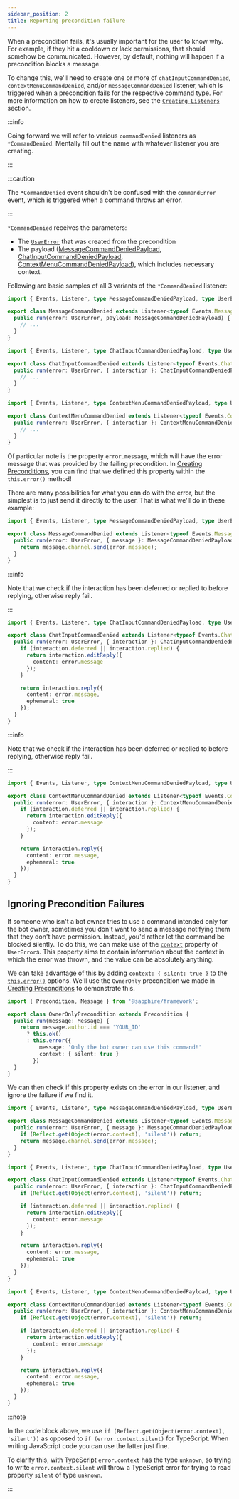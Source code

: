 ```yaml
---
sidebar_position: 2
title: Reporting precondition failure
---
```



When a precondition fails, it's usually important for the user to know why. For example, if they hit a cooldown or lack
permissions, that should somehow be communicated. However, by default, nothing will happen if a precondition blocks a
message.

To change this, we'll need to create one or more of `chatInputCommandDenied`, `contextMenuCommandDenied`, and/or
`messageCommandDenied` listener, which is triggered when a precondition fails for the respective command type. For more
information on how to create listeners, see the [`Creating Listeners`][listeners] section.

:::info

Going forward we will refer to various `commandDenied` listeners as `*CommandDenied`. Mentally fill out the name with
whatever listener you are creating.

:::

:::caution

The `*CommandDenied` event shouldn't be confused with the `commandError` event, which is triggered when a command throws
an error.

:::

`*CommandDenied` receives the parameters:

- The [`UserError`][error] that was created from the precondition
- The payload ([MessageCommandDeniedPayload][payload-message], [ChatInputCommandDeniedPayload][payload-chatinput],
  [ContextMenuCommandDeniedPayload][payload-contextmenu]), which includes necessary context.

Following are basic samples of all 3 variants of the `*CommandDenied` listener:

<Tabs groupId="denied-listener-type">
<TabItem value="message" label="Message Commands" default>

```typescript ts2esm2cjs|{4}|{5}
import { Events, Listener, type MessageCommandDeniedPayload, type UserError } from '@sapphire/framework';

export class MessageCommandDenied extends Listener<typeof Events.MessageCommandDenied> {
  public run(error: UserError, payload: MessageCommandDeniedPayload) {
    // ...
  }
}
```

</TabItem>

<TabItem value="chat-input" label="Chat Input Commands" default>

```typescript ts2esm2cjs|{4}|{5}
import { Events, Listener, type ChatInputCommandDeniedPayload, type UserError } from '@sapphire/framework';

export class ChatInputCommandDenied extends Listener<typeof Events.ChatInputCommandDenied> {
  public run(error: UserError, { interaction }: ChatInputCommandDeniedPayload) {
    // ...
  }
}
```

</TabItem>

<TabItem value="context-menu" label="Context Menu Commands" default>

```typescript ts2esm2cjs|{4}|{5}
import { Events, Listener, type ContextMenuCommandDeniedPayload, type UserError } from '@sapphire/framework';

export class ContextMenuCommandDenied extends Listener<typeof Events.ContextMenuCommandDenied> {
  public run(error: UserError, { interaction }: ContextMenuCommandDeniedPayload) {
    // ...
  }
}
```

</TabItem>

</Tabs>

Of particular note is the property `error.message`, which will have the error message that was provided by the failing
precondition. In [Creating Preconditions][creating-preconditions], you can find that we defined this property within the
`this.error()` method!

There are many possibilities for what you can do with the error, but the simplest is to just send it directly to the
user. That is what we'll do in these example:

<Tabs groupId="denied-listener-type">
<TabItem value="message" label="Message Commands" default>

```typescript ts2esm2cjs|{5}|{5}
import { Events, Listener, type MessageCommandDeniedPayload, type UserError } from '@sapphire/framework';

export class MessageCommandDenied extends Listener<typeof Events.MessageCommandDenied> {
  public run(error: UserError, { message }: MessageCommandDeniedPayload) {
    return message.channel.send(error.message);
  }
}
```

</TabItem>

<TabItem value="chat-input" label="Chat Input Commands" default>

:::info

Note that we check if the interaction has been deferred or replied to before replying, otherwise reply fail.

:::

```typescript ts2esm2cjs|{4}|{5}
import { Events, Listener, type ChatInputCommandDeniedPayload, type UserError } from '@sapphire/framework';

export class ChatInputCommandDenied extends Listener<typeof Events.ChatInputCommandDenied> {
  public run(error: UserError, { interaction }: ChatInputCommandDeniedPayload) {
    if (interaction.deferred || interaction.replied) {
      return interaction.editReply({
        content: error.message
      });
    }

    return interaction.reply({
      content: error.message,
      ephemeral: true
    });
  }
}
```

</TabItem>

<TabItem value="context-menu" label="Context Menu Commands" default>

:::info

Note that we check if the interaction has been deferred or replied to before replying, otherwise reply fail.

:::

```typescript ts2esm2cjs|{4}|{5}
import { Events, Listener, type ContextMenuCommandDeniedPayload, type UserError } from '@sapphire/framework';

export class ContextMenuCommandDenied extends Listener<typeof Events.ContextMenuCommandDenied> {
  public run(error: UserError, { interaction }: ContextMenuCommandDeniedPayload) {
    if (interaction.deferred || interaction.replied) {
      return interaction.editReply({
        content: error.message
      });
    }

    return interaction.reply({
      content: error.message,
      ephemeral: true
    });
  }
}
```

</TabItem>

</Tabs>

## Ignoring Precondition Failures

If someone who isn't a bot owner tries to use a command intended only for the bot owner, sometimes you don't want to
send a message notifying them that they don't have permission. Instead, you'd rather let the command be blocked
silently. To do this, we can make use of the [`context`][context] property of `UserError`s. This property aims to
contain information about the context in which the error was thrown, and the value can be absolutely anything.

We can take advantage of this by adding `context: { silent: true }` to the [`this.error()`][preconditionerror] options.
We'll use the `OwnerOnly` precondition we made in [Creating Preconditions][creating-preconditions] to demonstrate this.

```typescript ts2esm2cjs|{9}|{9}
import { Precondition, Message } from '@sapphire/framework';

export class OwnerOnlyPrecondition extends Precondition {
  public run(message: Message) {
    return message.author.id === 'YOUR_ID'
      ? this.ok()
      : this.error({
          message: 'Only the bot owner can use this command!'
          context: { silent: true }
        })
  }
}
```

We can then check if this property exists on the error in our listener, and ignore the failure if we find it.

<Tabs groupId="denied-listener-type">
<TabItem value="message" label="Message Commands" default>

```typescript ts2esm2cjs|{5}|{5}
import { Events, Listener, type MessageCommandDeniedPayload, type UserError } from '@sapphire/framework';

export class MessageCommandDenied extends Listener<typeof Events.MessageCommandDenied> {
  public run(error: UserError, { message }: MessageCommandDeniedPayload) {
    if (Reflect.get(Object(error.context), 'silent')) return;
    return message.channel.send(error.message);
  }
}
```

</TabItem>

<TabItem value="chat-input" label="Chat Input Commands" default>

```typescript ts2esm2cjs|{4}|{5}
import { Events, Listener, type ChatInputCommandDeniedPayload, type UserError } from '@sapphire/framework';

export class ChatInputCommandDenied extends Listener<typeof Events.ChatInputCommandDenied> {
  public run(error: UserError, { interaction }: ChatInputCommandDeniedPayload) {
    if (Reflect.get(Object(error.context), 'silent')) return;

    if (interaction.deferred || interaction.replied) {
      return interaction.editReply({
        content: error.message
      });
    }

    return interaction.reply({
      content: error.message,
      ephemeral: true
    });
  }
}
```

</TabItem>

<TabItem value="context-menu" label="Context Menu Commands" default>

```typescript ts2esm2cjs|{4}|{5}
import { Events, Listener, type ContextMenuCommandDeniedPayload, type UserError } from '@sapphire/framework';

export class ContextMenuCommandDenied extends Listener<typeof Events.ContextMenuCommandDenied> {
  public run(error: UserError, { interaction }: ContextMenuCommandDeniedPayload) {
    if (Reflect.get(Object(error.context), 'silent')) return;

    if (interaction.deferred || interaction.replied) {
      return interaction.editReply({
        content: error.message
      });
    }

    return interaction.reply({
      content: error.message,
      ephemeral: true
    });
  }
}
```

</TabItem>

</Tabs>

:::note

In the code block above, we use `if (Reflect.get(Object(error.context), 'silent'))` as opposed to
`if (error.context.silent)` for TypeScript. When writing JavaScript code you can use the latter just fine.

To clarify this, with TypeScript `error.context` has the type `unknown`, so trying to write `error.context.silent` will
throw a TypeScript error for trying to read property `silent` of type `unknown`.

:::

[listeners]: ../listeners/creating-your-own-listeners
[error]: ../../Documentation/api-framework/classes/UserError
[payload-message]: ../../Documentation/api-framework/interfaces/MessageCommandDeniedPayload
[payload-chatinput]: ../../Documentation/api-framework/interfaces/ChatInputCommandDeniedPayload
[payload-contextmenu]: ../../Documentation/api-framework/interfaces/ContextMenuCommandDeniedPayload
[context]: ../../Documentation/api-framework/classes/UserError#context
[preconditionerror]: ../../Documentation/api-framework/classes/Precondition#error
[creating-preconditions]: ./creating-your-own-preconditions

